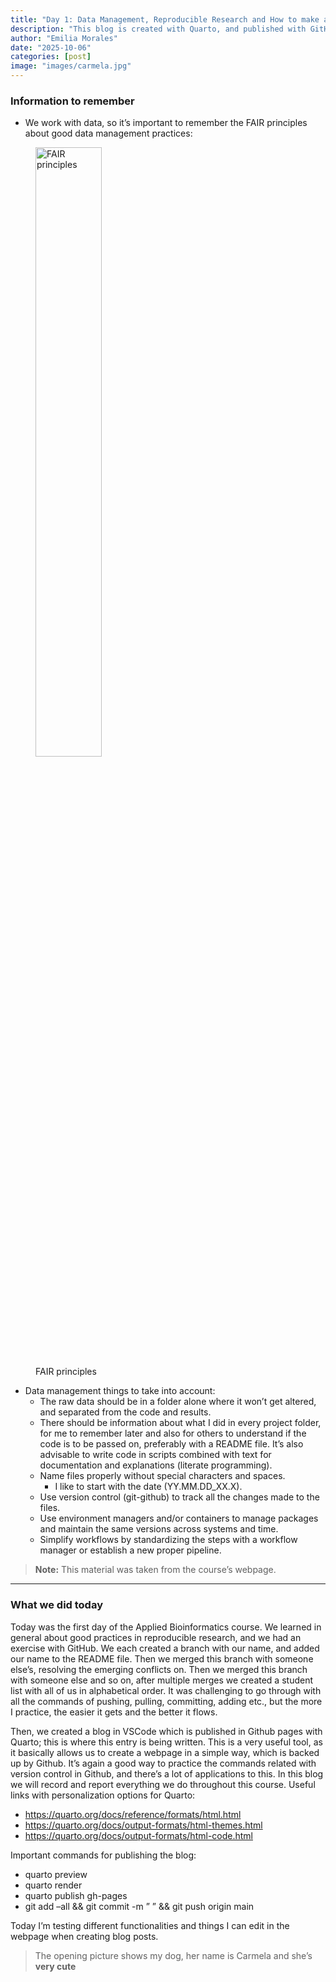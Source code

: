 ```yaml
---
title: "Day 1: Data Management, Reproducible Research and How to make a Quarto blog"
description: "This blog is created with Quarto, and published with GitHub pages"
author: "Emilia Morales"
date: "2025-10-06"
categories: [post]
image: "images/carmela.jpg"
---
```


### Information to remember
- We work with data, so it's important to remember the FAIR principles about good data management practices:

![FAIR principles](images/fair.png){.class width=50%}

- Data management things to take into account:
  - The raw data should be in a folder alone where it won't get altered, and separated from the code and results.
  - There should be information about what I did in every project folder, for me to remember later and also for others to understand if the code is to be passed on, preferably with a README file. It's also advisable to write code in scripts combined with text for documentation and explanations (literate programming).
  - Name files properly without special characters and spaces. 
    - I like to start with the date (YY.MM.DD_XX.X). 
  - Use version control (git-github) to track all the changes made to the files.
  - Use environment managers and/or containers to manage packages and maintain the same versions across systems and time.
  - Simplify workflows by standardizing the steps with a workflow manager or establish a new proper pipeline.

> **Note:** This material was taken from the course's webpage.

---

### What we did today
Today was the first day of the Applied Bioinformatics course. We learned in general about good practices in reproducible research, and we had an exercise with GitHub. We each created a branch with our name, and added our name to the README file. Then we merged this branch with someone else's, resolving the emerging conflicts on. Then we merged this branch with someone else and so on, after multiple merges we created a student list with all of us in alphabetical order. It was challenging to go through with all the commands of pushing, pulling, committing, adding etc., but the more I practice, the easier it gets and the better it flows.

Then, we created a blog in VSCode which is published in Github pages with Quarto; this is where this entry is being written. This is a very useful tool, as it basically allows us to create a webpage in a simple way, which is backed up by Github. It's again a good way to practice the commands related with version control in Github, and there's a lot of applications to this. In this blog we will record and report everything we do throughout this course. Useful links with personalization options for Quarto:

- <https://quarto.org/docs/reference/formats/html.html>
- <https://quarto.org/docs/output-formats/html-themes.html>
- <https://quarto.org/docs/output-formats/html-code.html>

Important commands for publishing the blog:

- quarto preview
- quarto render
- quarto publish gh-pages
- git add --all && git commit -m " " && git push origin main

Today I'm testing different functionalities and things I can edit in the webpage when creating blog posts. 

> The opening picture shows my dog, her name is Carmela and she's **very cute**
